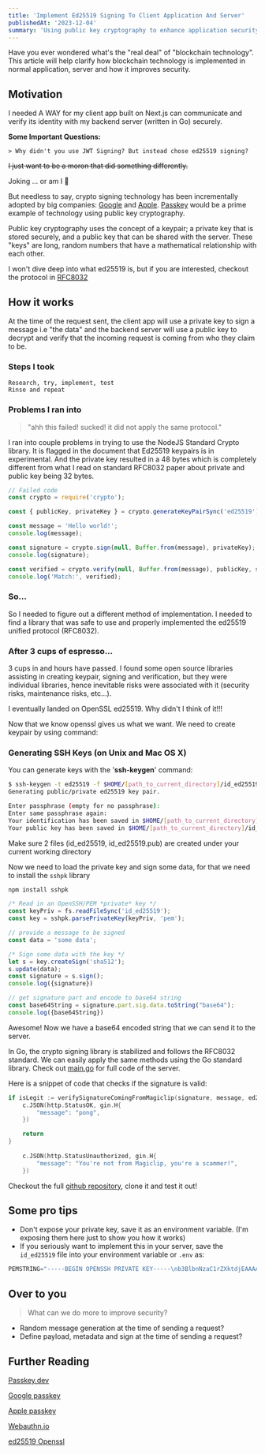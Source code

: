 ```yaml
---
title: 'Implement Ed25519 Signing To Client Application And Server'
publishedAt: '2023-12-04'
summary: 'Using public key cryptography to enhance application security'
---
```


Have you ever wondered what's the "real deal" of "blockchain technology". This article will help clarify how blockchain technology is implemented in normal application, server and how it improves security.

## Motivation 
I needed A WAY for my client app built on Next.js can communicate and verify its identity with my backend server (written in Go) securely.

**Some Important Questions:** 

	> Why didn't you use JWT Signing? But instead chose ed25519 signing?
 
~~I just want to be a moron that did something differently.~~

Joking ... or am I 🌝

But needless to say, crypto signing technology has been incrementally adopted by big companies: [Google](https://developers.google.com/identity/passkeys) and [Apple](https://developer.apple.com/passkeys/). [Passkey](https://passkeys.dev/) would be a prime example of technology using public key cryptography.

Public key cryptography uses the concept of a keypair; a private key that is stored securely, and a public key that can be shared with the server. These "keys" are long, random numbers that have a mathematical relationship with each other.

I won't dive deep into what ed25519 is, but if you are interested, checkout the protocol in [RFC8032](https://datatracker.ietf.org/doc/html/rfc8032)

## How it works
At the time of the request sent, the client app will use a private key to sign a message i.e "the data" and the backend server will use a public key to decrypt and verify that the incoming request is coming from who they claim to be.

### Steps I took
	Research, try, implement, test
	Rinse and repeat

### Problems I ran into
 >	"ahh this failed! sucked! it did not apply the same protocol."

I ran into couple problems in trying to use the NodeJS Standard Crypto library.  It is flagged in the document that Ed25519 keypairs is in experimental. And the private key resulted in a 48 bytes which is completely different from what I read on standard RFC8032 paper about private and public key being 32 bytes.

```js
// Failed code
const crypto = require('crypto');

const { publicKey, privateKey } = crypto.generateKeyPairSync('ed25519');

const message = 'Hello world!';
console.log(message);

const signature = crypto.sign(null, Buffer.from(message), privateKey);
console.log(signature);

const verified = crypto.verify(null, Buffer.from(message), publicKey, signature)
console.log('Match:', verified);
```
### So...
So I needed to figure out a different method of implementation. I needed to find a library that was safe to use and properly implemented the ed25519 unified protocol (RFC8032). 

### After 3 cups of espresso...
3 cups in and hours have passed. I found some open source libraries assisting in creating keypair, signing and verification, but they were individual libraries, hence inevitable risks were associated with it (security risks, maintenance risks, etc...).

I eventually landed on OpenSSL ed25519. Why didn't I think of it!!!

Now that we know openssl gives us what we want. We need to create keypair by using command:
### Generating SSH Keys (on Unix and Mac OS X)

You can generate keys with the '**ssh-keygen**' command:

```bash
$ ssh-keygen -t ed25519 -f $HOME/[path_to_current_directory]/id_ed25519
Generating public/private ed25519 key pair.

Enter passphrase (empty for no passphrase):  
Enter same passphrase again:  
Your identification has been saved in $HOME/[path_to_current_directory]/id_ed25519.
Your public key has been saved in $HOME/[path_to_current_directory]/id_ed25519.pub
```

Make sure 2 files (id_ed25519, id_ed25519.pub) are created under your current working directory

Now we need to load the private key and sign some data, for that we need to install the `sshpk` library

```bash
npm install sshpk
```


```js
/* Read in an OpenSSH/PEM *private* key */
const keyPriv = fs.readFileSync('id_ed25519');
const key = sshpk.parsePrivateKey(keyPriv, 'pem');

// provide a message to be signed
const data = 'some data';

/* Sign some data with the key */
let s = key.createSign('sha512');
s.update(data);
const signature = s.sign();
console.log({signature})

// get signature part and encode to base64 string
const base64String = signature.part.sig.data.toString("base64");
console.log({base64String})
```

Awesome! Now we have a base64 encoded string that we can send it to the server.

In Go, the crypto signing library is stabilized and follows the RFC8032 standard. We can easily apply the same methods using the Go standard library. Check out [main.go](https://github.com/mynhinguyentruong/ed25519-crypto-signing/blob/main/main.go) for full code of the server.

Here is a snippet of code that checks if the signature is valid:


```go
if isLegit := verifySignatureComingFromMagiclip(signature, message, ed25519Pubkey); isLegit {
	c.JSON(http.StatusOK, gin.H{
        "message": "pong",
    })

    return 
} 
    
    c.JSON(http.StatusUnauthorized, gin.H{
        "message": "You're not from Magiclip, you're a scammer!",
    })
```


Checkout the full [github repository](https://github.com/mynhinguyentruong/ed25519-crypto-signing/blob/main/main.go), clone it and test it out!

## Some pro tips
- Don't expose your private key, save it as an environment variable. (I'm exposing them here just to show you how it works)
- If you seriously want to implement this in your server, save the `id_ed25519` file into your environment variable or `.env` as:

```js
PEMSTRING="-----BEGIN OPENSSH PRIVATE KEY-----\nb3BlbnNzaC1rZXktdjEAAAAABG5vbmUAAAAEbm9uZQAAAAAAAAABAAAAMwAAAAtzc2gtZW\nQyNTUxOQAAACCy+6sL7di1OFo/bvc1E9SxifllEFHG/Mmk5MktQidYgAAAAKh6eyERensh\nEQAAAAtzc2gtZWQyNTUxOQAAACCy+6sL7di1OFo/bvc1E9SxifllEFHG/Mmk5MktQidYgA\nAAAECatz/nLLmyJRN1Rk7ZZ4fbN8QqoBkrpuJvKPIBxBYpS7L7qwvt2LU4Wj9u9zUT1LGJ\n+WUQUcb8yaTkyS1CJ1iAAAAAJGhpZ2hmdW5jdGlvbmluZ19zb2Npb3BhdGhoaEBOaGlzLU\n1CUAE=\n-----END OPENSSH PRIVATE KEY-----"
```
## Over to you
 >	What can we do more to improve security? 
  - Random message generation at the time of sending a request?
  - Define payload, metadata and sign at the time of sending a request?


## Further Reading
[Passkey.dev](https://passkeys.dev)

[Google passkey](https://developers.google.com/identity/passkeys)

[Apple passkey](https://developer.apple.com/passkeys/)

[Webauthn.io](https://webauthn.io/)

[ed25519 Openssl](https://www.openssl.org/docs/man1.1.1/man7/Ed25519.html)


